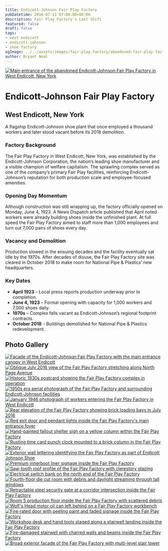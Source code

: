 ```yaml
---
title: Endicott-Johnson Fair Play Factory
pubDatetime: 2016-07-11 07:00:00+00:00
description: Fair Play Factory's Last Shift
featured: false
draft: false
tags:
- west endicott
- endicott-johnson
- shoe factory
ogImage: ../../assets/images/fair-play-factory/abandoned-fair-play-factory-endicott-johnson-shoes.jpg
author: Bryant Neal
---
```





<a href={heroImage.src} className="glightbox" data-title="Fair Play Factory - Main Entrance">
  <Image 
    src={heroImage} 
    alt="Main entrance of the abandoned Endicott-Johnson Fair Play Factory in West Endicott, New York"
    style={{width: '100%', borderRadius: '8px', margin: '2rem 0'}}
    quality={85}
    loading="eager"
    fetchpriority="high"
  />
</a>

# Endicott-Johnson Fair Play Factory
## West Endicott, New York

A flagship Endicott-Johnson shoe plant that once employed a thousand workers and later stood vacant before its 2018 demolition.

### Factory Background

The Fair Play Factory in West Endicott, New York, was established by the Endicott-Johnson Corporation, the nation’s leading shoe manufacturer and a visible champion of welfare capitalism. The sprawling complex served as one of the company’s primary Fair Play facilities, reinforcing Endicott-Johnson’s reputation for both production scale and employee-focused amenities.

### Opening Day Momentum

Although construction was still wrapping up, the factory officially opened on Monday, June 4, 1923. A News Dispatch article published that April noted workers were already building shoes inside the unfinished plant. At full speed the Fair Play Factory aimed to staff more than 1,000 employees and turn out 7,000 pairs of shoes every day.

### Vacancy and Demolition

Production slowed in the ensuing decades and the facility eventually sat idle by the 1970s. After decades of disuse, the Fair Play Factory site was cleared in October 2018 to make room for National Pipe & Plastics’ new headquarters.

### Key Dates

- **April 1923** – Local press reports production underway prior to completion.
- **June 4, 1923** – Formal opening with capacity for 1,000 workers and 7,000 shoes daily.
- **1970s** – Complex falls vacant as Endicott-Johnson’s regional footprint contracts.
- **October 2018** – Buildings demolished for National Pipe & Plastics redevelopment.

## Photo Gallery

<div className="gallery gallery--two">

<a href={heroImage.src} className="glightbox gallery-item" data-gallery="fair-play" data-title="Fair Play Factory - Main Entrance">
  <Image 
    src={heroImage} 
    alt="Facade of the Endicott-Johnson Fair Play Factory with the main entrance canopy in West Endicott"
    className="gallery-image" 
    style={{width: '100%', height: '250px', objectFit: 'cover', borderRadius: '8px', transition: 'transform 0.3s ease'}}
    quality={85}
    widths={[300, 600, 900]}
    sizes="(max-width: 480px) 100vw, (max-width: 768px) 50vw, 33vw"
    loading="eager"
    fetchpriority="high"
  />
</a>

<a href={frontJuly2016.src} className="glightbox gallery-item" data-gallery="fair-play" data-title="Fair Play Factory - July 2016">
  <Image 
    src={frontJuly2016} 
    alt="Oblique July 2016 view of the Fair Play Factory stretching along North Page Avenue"
    className="gallery-image" 
    style={{width: '100%', height: '250px', objectFit: 'cover', borderRadius: '8px', transition: 'transform 0.3s ease'}}
    quality={80}
    widths={[300, 600, 900]}
    sizes="(max-width: 480px) 100vw, (max-width: 768px) 50vw, 33vw"
    loading="eager"
    fetchpriority="high"
  />
</a>

<a href={historic1930s.src} className="glightbox gallery-item" data-gallery="fair-play" data-title="1930s Postcard">
  <Image 
    src={historic1930s} 
    alt="Historic 1930s postcard showing the Fair Play Factory complex in operation"
    className="gallery-image" 
    style={{width: '100%', height: '250px', objectFit: 'cover', borderRadius: '8px', transition: 'transform 0.3s ease'}}
    quality={80}
    widths={[300, 600, 900]}
    sizes="(max-width: 480px) 100vw, (max-width: 768px) 50vw, 33vw"
    loading="eager"
    fetchpriority="high"
  />
</a>

<a href={historic1950s.src} className="glightbox gallery-item" data-gallery="fair-play" data-title="1950s Aerial View">
  <Image 
    src={historic1950s} 
    alt="1950s era aerial photograph of the Fair Play Factory and surrounding Endicott-Johnson facilities"
    className="gallery-image" 
    style={{width: '100%', height: '250px', objectFit: 'cover', borderRadius: '8px', transition: 'transform 0.3s ease'}}
    quality={80}
    widths={[300, 600, 900]}
    sizes="(max-width: 480px) 100vw, (max-width: 768px) 50vw, 33vw"
    loading="lazy"
  />
</a>

<a href={historic1946.src} className="glightbox gallery-item" data-gallery="fair-play" data-title="January 1946">
  <Image 
    src={historic1946} 
    alt="January 1946 photograph of workers entering the Fair Play Factory in West Endicott"
    className="gallery-image" 
    style={{width: '100%', height: '250px', objectFit: 'cover', borderRadius: '8px', transition: 'transform 0.3s ease'}}
    quality={80}
    widths={[300, 600, 900]}
    sizes="(max-width: 480px) 100vw, (max-width: 768px) 50vw, 33vw"
    loading="lazy"
  />
</a>

<a href={rearJuly2016.src} className="glightbox gallery-item" data-gallery="fair-play" data-title="Rear Elevation - July 2016">
  <Image 
    src={rearJuly2016} 
    alt="Rear elevation of the Fair Play Factory showing brick loading bays in July 2016"
    className="gallery-image" 
    style={{width: '100%', height: '250px', objectFit: 'cover', borderRadius: '8px', transition: 'transform 0.3s ease'}}
    quality={80}
    widths={[300, 600, 900]}
    sizes="(max-width: 480px) 100vw, (max-width: 768px) 50vw, 33vw"
    loading="lazy"
  />
</a>

<a href={entranceInterior.src} className="glightbox gallery-item" data-gallery="fair-play" data-title="Main Entrance Interior">
  <Image 
    src={entranceInterior} 
    alt="Red exit door and pendant lights inside the Fair Play Factory's main entrance foyer"
    className="gallery-image" 
    style={{width: '100%', height: '250px', objectFit: 'cover', borderRadius: '8px', transition: 'transform 0.3s ease'}}
    quality={80}
    widths={[300, 600, 900]}
    sizes="(max-width: 480px) 100vw, (max-width: 768px) 50vw, 33vw"
    loading="lazy"
  />
</a>

<a href={falloutSign.src} className="glightbox gallery-item" data-gallery="fair-play" data-title="Hand-Painted Fallout Shelter">
  <Image 
    src={falloutSign} 
    alt="Hand-painted fallout shelter sign on a yellow column within the Fair Play Factory"
    className="gallery-image" 
    style={{width: '100%', height: '250px', objectFit: 'cover', borderRadius: '8px', transition: 'transform 0.3s ease'}}
    quality={80}
    widths={[300, 600, 900]}
    sizes="(max-width: 480px) 100vw, (max-width: 768px) 50vw, 33vw"
    loading="lazy"
  />
</a>

<a href={timeCardPunch.src} className="glightbox gallery-item" data-gallery="fair-play" data-title="Missing Time Card Punch">
  <Image 
    src={timeCardPunch} 
    alt="Rusting time card punch clock mounted to a brick column in the Fair Play Factory"
    className="gallery-image" 
    style={{width: '100%', height: '250px', objectFit: 'cover', borderRadius: '8px', transition: 'transform 0.3s ease'}}
    quality={80}
    widths={[300, 600, 900]}
    sizes="(max-width: 480px) 100vw, (max-width: 768px) 50vw, 33vw"
    loading="lazy"
  />
</a>

<a href={exteriorFacade.src} className="glightbox gallery-item" data-gallery="fair-play" data-title="Endicott Johnson Shoe">
  <Image 
    src={exteriorFacade} 
    alt="Exterior wall lettering identifying the Fair Play Factory as part of Endicott Johnson Shoe"
    className="gallery-image" 
    style={{width: '100%', height: '250px', objectFit: 'cover', borderRadius: '8px', transition: 'transform 0.3s ease'}}
    quality={80}
    widths={[300, 600, 900]}
    sizes="(max-width: 480px) 100vw, (max-width: 768px) 50vw, 33vw"
    loading="lazy"
  />
</a>

<a href={premiumInnerboot.src} className="glightbox gallery-item" data-gallery="fair-play" data-title="Premium Innerboot Liner">
  <Image 
    src={premiumInnerboot} 
    alt="Premium innerboot liner signage inside the Fair Play Factory"
    className="gallery-image" 
    style={{width: '100%', height: '250px', objectFit: 'cover', borderRadius: '8px', transition: 'transform 0.3s ease'}}
    quality={80}
    widths={[300, 600, 900]}
    sizes="(max-width: 480px) 100vw, (max-width: 768px) 50vw, 33vw"
    loading="lazy"
  />
</a>

<a href={sawToothRoof.src} className="glightbox gallery-item" data-gallery="fair-play" data-title="Saw-Tooth Roof">
  <Image 
    src={sawToothRoof} 
    alt="Saw-tooth roof profile of the Fair Play Factory with clerestory glazing"
    className="gallery-image" 
    style={{width: '100%', height: '250px', objectFit: 'cover', borderRadius: '8px', transition: 'transform 0.3s ease'}}
    quality={80}
    widths={[300, 600, 900]}
    sizes="(max-width: 480px) 100vw, (max-width: 768px) 50vw, 33vw"
    loading="lazy"
  />
</a>

<a href={powerSwitch.src} className="glightbox gallery-item" data-gallery="fair-play" data-title="Electrical Switches [North]">
  <Image 
    src={powerSwitch} 
    alt="Electrical switch bank on the north end of the Fair Play Factory"
    className="gallery-image" 
    style={{width: '100%', height: '250px', objectFit: 'cover', borderRadius: '8px', transition: 'transform 0.3s ease'}}
    quality={80}
    widths={[300, 600, 900]}
    sizes="(max-width: 480px) 100vw, (max-width: 768px) 50vw, 33vw"
    loading="lazy"
  />
</a>

<a href={dieCutRoom.src} className="glightbox gallery-item" data-gallery="fair-play" data-title="4th Floor - Die Cut Room">
  <Image 
    src={dieCutRoom} 
    alt="Fourth-floor die cut room with debris and daylight streaming through tall windows"
    className="gallery-image" 
    style={{width: '100%', height: '250px', objectFit: 'cover', borderRadius: '8px', transition: 'transform 0.3s ease'}}
    quality={80}
    widths={[300, 600, 900]}
    sizes="(max-width: 480px) 100vw, (max-width: 768px) 50vw, 33vw"
    loading="lazy"
  />
</a>

<a href={retractableGate.src} className="glightbox gallery-item" data-gallery="fair-play" data-title="Retracting Security Gate">
  <Image 
    src={retractableGate} 
    alt="Retractable steel security gate at a corridor intersection inside the Fair Play Factory"
    className="gallery-image" 
    style={{width: '100%', height: '250px', objectFit: 'cover', borderRadius: '8px', transition: 'transform 0.3s ease'}}
    quality={80}
    widths={[300, 600, 900]}
    sizes="(max-width: 480px) 100vw, (max-width: 768px) 50vw, 33vw"
    loading="lazy"
  />
</a>

<a href={roomFive.src} className="glightbox gallery-item" data-gallery="fair-play" data-title="Room 5 - Production Floor">
  <Image 
    src={roomFive} 
    alt="Room 5 production floor inside the Fair Play Factory with scattered debris"
    className="gallery-image" 
    style={{width: '100%', height: '250px', objectFit: 'cover', borderRadius: '8px', transition: 'transform 0.3s ease'}}
    quality={80}
    widths={[300, 600, 900]}
    sizes="(max-width: 480px) 100vw, (max-width: 768px) 50vw, 33vw"
    loading="lazy"
  />
</a>

<a href={wolfsHeadOil.src} className="glightbox gallery-item" data-gallery="fair-play" data-title="Wolf's Head Oil Can">
  <Image 
    src={wolfsHeadOil} 
    alt="Wolf's Head motor oil can left behind on a Fair Play Factory workbench"
    className="gallery-image" 
    style={{width: '100%', height: '250px', objectFit: 'cover', borderRadius: '8px', transition: 'transform 0.3s ease'}}
    quality={80}
    widths={[300, 600, 900]}
    sizes="(max-width: 480px) 100vw, (max-width: 768px) 50vw, 33vw"
    loading="lazy"
  />
</a>

<a href={peelingPaintDoor.src} className="glightbox gallery-item" data-gallery="fair-play" data-title="Peeling Paint Fire Door">
  <Image 
    src={peelingPaintDoor} 
    alt="Fire-rated door with peeling paint and faded signage inside the Fair Play Factory"
    className="gallery-image" 
    style={{width: '100%', height: '250px', objectFit: 'cover', borderRadius: '8px', transition: 'transform 0.3s ease'}}
    quality={80}
    widths={[300, 600, 900]}
    sizes="(max-width: 480px) 100vw, (max-width: 768px) 50vw, 33vw"
    loading="lazy"
  />
</a>

<a href={workshopDesk.src} className="glightbox gallery-item" data-gallery="fair-play" data-title="Stairwell Workshop Desk">
  <Image 
    src={workshopDesk} 
    alt="Workshop desk and hand tools staged along a stairwell landing inside the Fair Play Factory"
    className="gallery-image" 
    style={{width: '100%', height: '250px', objectFit: 'cover', borderRadius: '8px', transition: 'transform 0.3s ease'}}
    quality={80}
    widths={[300, 600, 900]}
    sizes="(max-width: 480px) 100vw, (max-width: 768px) 50vw, 33vw"
    loading="lazy"
  />
</a>

<a href={fireDamagedHall.src} className="glightbox gallery-item" data-gallery="fair-play" data-title="Fire-Damaged Stairwell">
  <Image 
    src={fireDamagedHall} 
    alt="Fire-damaged stairwell with charred walls and beams inside the Fair Play Factory"
    className="gallery-image" 
    style={{width: '100%', height: '250px', objectFit: 'cover', borderRadius: '8px', transition: 'transform 0.3s ease'}}
    quality={80}
    widths={[300, 600, 900]}
    sizes="(max-width: 480px) 100vw, (max-width: 768px) 50vw, 33vw"
    loading="lazy"
  />
</a>

<a href={exteriorStair.src} className="glightbox gallery-item" data-gallery="fair-play" data-title="Fair Play Factory Facade">
  <Image 
    src={exteriorStair} 
    alt="Broad exterior facade of the Fair Play Factory with multi-level stair tower"
    className="gallery-image" 
    style={{width: '100%', height: '250px', objectFit: 'cover', borderRadius: '8px', transition: 'transform 0.3s ease'}}
    quality={80}
    widths={[300, 600, 900]}
    sizes="(max-width: 480px) 100vw, (max-width: 768px) 50vw, 33vw"
    loading="lazy"
  />
</a>

</div>

